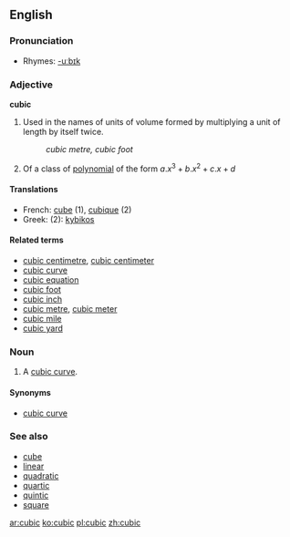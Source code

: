 ==English==

===Pronunciation===
*Rhymes: [[Rhymes:English:-uːbɪk|-uːbɪk]]

===Adjective===
'''cubic''' {{notcomp}}

# Used in the names of units of volume formed by multiplying a unit of length by itself twice. <!--note: this is correct; although there are three factors, there are only two multiplications-->
#:''cubic metre, cubic foot''
# {{math}} Of a class of [[polynomial]] of the form <math> a.x^3 + b.x^2 + c.x + d </math>

====Translations====
*French: [[cube]] (1), [[cubique]] (2)
*Greek: (2): [[kybikos]]

====Related terms====
*[[cubic centimetre]], [[cubic centimeter]]
*[[cubic curve]]
*[[cubic equation]]
*[[cubic foot]]
*[[cubic inch]]
*[[cubic metre]], [[cubic meter]]
*[[cubic mile]]
*[[cubic yard]]

===Noun===
{{en-noun-reg}}

# {{math}} A [[cubic curve]].

====Synonyms====
*[[cubic curve]]

===See also===
*[[cube]]
*[[linear]]
*[[quadratic]]
*[[quartic]]
*[[quintic]]
*[[square]]

[[ar:cubic]]
[[ko:cubic]]
[[pl:cubic]]
[[zh:cubic]]